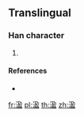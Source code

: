 {{character info/new}}
==Translingual==

===Han character===
{{Han char|rn=85|rad=水|as=09|sn=12|four=|canj=ENST}}

# {{defn|Han|sort=水09}}

====References====
* {{Han ref|kx=0639.111|hdz=80023.280|uh=6E8B|ud=28299}}

[[fr:溋]]
[[pl:溋]]
[[th:溋]]
[[zh:溋]]